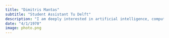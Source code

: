 ```yaml
---
title: "Dimitris Mantas"
subtitle: "Student Assistant Tu Delft"
description: "I am deeply interested in artificial intelligence, computer vision and operational research applications in numerous sub-disciplines within the broad field of civil engineering."
date: "4/1/1970"
image: photo.png
---
```

